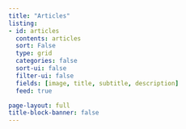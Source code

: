 ```yaml
---
title: "Articles"
listing:
- id: articles
  contents: articles
  sort: False
  type: grid
  categories: false
  sort-ui: false
  filter-ui: false
  fields: [image, title, subtitle, description]
  feed: true

page-layout: full
title-block-banner: false
---
```


:::{#pages}
:::


<!--- <hr><p>You can also find me on <a rel="me" href="https://data-folks.masto.host/@lucasmeyer">Mastodon</a></p>. --->
